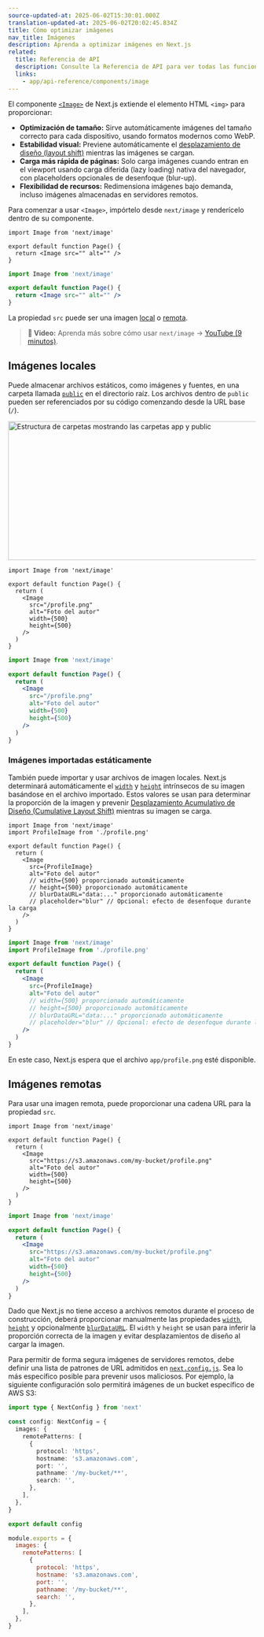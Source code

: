 ```yaml
---
source-updated-at: 2025-06-02T15:30:01.000Z
translation-updated-at: 2025-06-02T20:02:45.834Z
title: Cómo optimizar imágenes
nav_title: Imágenes
description: Aprenda a optimizar imágenes en Next.js
related:
  title: Referencia de API
  description: Consulte la Referencia de API para ver todas las funciones de Next.js Image.
  links:
    - app/api-reference/components/image
---
```


El componente [`<Image>`](/docs/app/api-reference/components/image) de Next.js extiende el elemento HTML `<img>` para proporcionar:

- **Optimización de tamaño:** Sirve automáticamente imágenes del tamaño correcto para cada dispositivo, usando formatos modernos como WebP.
- **Estabilidad visual:** Previene automáticamente el [desplazamiento de diseño (layout shift)](https://web.dev/articles/cls) mientras las imágenes se cargan.
- **Carga más rápida de páginas:** Solo carga imágenes cuando entran en el viewport usando carga diferida (lazy loading) nativa del navegador, con placeholders opcionales de desenfoque (blur-up).
- **Flexibilidad de recursos:** Redimensiona imágenes bajo demanda, incluso imágenes almacenadas en servidores remotos.

Para comenzar a usar `<Image>`, impórtelo desde `next/image` y renderícelo dentro de su componente.

```tsx filename="app/page.tsx" switcher
import Image from 'next/image'

export default function Page() {
  return <Image src="" alt="" />
}
```

```jsx filename="app/page.js" switcher
import Image from 'next/image'

export default function Page() {
  return <Image src="" alt="" />
}
```

La propiedad `src` puede ser una imagen [local](#local-images) o [remota](#remote-images).

> **🎥 Video:** Aprenda más sobre cómo usar `next/image` → [YouTube (9 minutos)](https://youtu.be/IU_qq_c_lKA).

## Imágenes locales

Puede almacenar archivos estáticos, como imágenes y fuentes, en una carpeta llamada [`public`](/docs/app/api-reference/file-conventions/public-folder) en el directorio raíz. Los archivos dentro de `public` pueden ser referenciados por su código comenzando desde la URL base (`/`).

<Image
  alt="Estructura de carpetas mostrando las carpetas app y public"
  srcLight="/docs/light/public-folder.png"
  srcDark="/docs/dark/public-folder.png"
  width="1600"
  height="282"
/>

```tsx filename="app/page.tsx" switcher
import Image from 'next/image'

export default function Page() {
  return (
    <Image
      src="/profile.png"
      alt="Foto del autor"
      width={500}
      height={500}
    />
  )
}
```

```jsx filename="app/page.js" switcher
import Image from 'next/image'

export default function Page() {
  return (
    <Image
      src="/profile.png"
      alt="Foto del autor"
      width={500}
      height={500}
    />
  )
}
```

### Imágenes importadas estáticamente

También puede importar y usar archivos de imagen locales. Next.js determinará automáticamente el [`width`](/docs/app/api-reference/components/image#width-and-height) y [`height`](/docs/app/api-reference/components/image#width-and-height) intrínsecos de su imagen basándose en el archivo importado. Estos valores se usan para determinar la proporción de la imagen y prevenir [Desplazamiento Acumulativo de Diseño (Cumulative Layout Shift)](https://web.dev/articles/cls) mientras su imagen se carga.

```tsx filename="app/page.tsx" switcher
import Image from 'next/image'
import ProfileImage from './profile.png'

export default function Page() {
  return (
    <Image
      src={ProfileImage}
      alt="Foto del autor"
      // width={500} proporcionado automáticamente
      // height={500} proporcionado automáticamente
      // blurDataURL="data:..." proporcionado automáticamente
      // placeholder="blur" // Opcional: efecto de desenfoque durante la carga
    />
  )
}
```

```jsx filename="app/page.js" switcher
import Image from 'next/image'
import ProfileImage from './profile.png'

export default function Page() {
  return (
    <Image
      src={ProfileImage}
      alt="Foto del autor"
      // width={500} proporcionado automáticamente
      // height={500} proporcionado automáticamente
      // blurDataURL="data:..." proporcionado automáticamente
      // placeholder="blur" // Opcional: efecto de desenfoque durante la carga
    />
  )
}
```

En este caso, Next.js espera que el archivo `app/profile.png` esté disponible.

## Imágenes remotas

Para usar una imagen remota, puede proporcionar una cadena URL para la propiedad `src`.

```tsx filename="app/page.tsx" switcher
import Image from 'next/image'

export default function Page() {
  return (
    <Image
      src="https://s3.amazonaws.com/my-bucket/profile.png"
      alt="Foto del autor"
      width={500}
      height={500}
    />
  )
}
```

```jsx filename="app/page.js" switcher
import Image from 'next/image'

export default function Page() {
  return (
    <Image
      src="https://s3.amazonaws.com/my-bucket/profile.png"
      alt="Foto del autor"
      width={500}
      height={500}
    />
  )
}
```

Dado que Next.js no tiene acceso a archivos remotos durante el proceso de construcción, deberá proporcionar manualmente las propiedades [`width`](/docs/app/api-reference/components/image#width-and-height), [`height`](/docs/app/api-reference/components/image#width-and-height) y opcionalmente [`blurDataURL`](/docs/app/api-reference/components/image#blurdataurl). El `width` y `height` se usan para inferir la proporción correcta de la imagen y evitar desplazamientos de diseño al cargar la imagen.

Para permitir de forma segura imágenes de servidores remotos, debe definir una lista de patrones de URL admitidos en [`next.config.js`](/docs/app/api-reference/config/next-config-js). Sea lo más específico posible para prevenir usos maliciosos. Por ejemplo, la siguiente configuración solo permitirá imágenes de un bucket específico de AWS S3:

```ts filename="next.config.ts" switcher
import type { NextConfig } from 'next'

const config: NextConfig = {
  images: {
    remotePatterns: [
      {
        protocol: 'https',
        hostname: 's3.amazonaws.com',
        port: '',
        pathname: '/my-bucket/**',
        search: '',
      },
    ],
  },
}

export default config
```

```js filename="next.config.js" switcher
module.exports = {
  images: {
    remotePatterns: [
      {
        protocol: 'https',
        hostname: 's3.amazonaws.com',
        port: '',
        pathname: '/my-bucket/**',
        search: '',
      },
    ],
  },
}
```